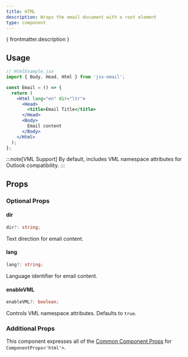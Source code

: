 ```yaml
---
title: HTML
description: Wraps the email document with a root element
type: component
---
```


<p>{ frontmatter.description }</p>

<Install type={frontmatter.type}/>

## Usage

```jsx "Html"
// HtmlExample.jsx
import { Body, Head, Html } from 'jsx-email';

const Email = () => {
  return (
    <Html lang="en" dir="ltr">
      <Head>
        <title>Email Title</title>
      </Head>
      <Body>
        Email content
      </Body>
    </Html>
  );
};
```

:::note[VML Support]
By default, includes VML namespace attributes for Outlook compatibility.
:::

## Props

### Optional Props

#### dir
```ts
dir?: string;
```
Text direction for email content.

#### lang
```ts
lang?: string;
```
Language identifier for email content.

#### enableVML
```ts
enableVML?: boolean;
```
Controls VML namespace attributes. Defaults to `true`.

### Additional Props

This component expresses all of the [Common Component Props](https://react.dev/reference/react-dom/components/common) for `ComponentProps<'html'>`.
